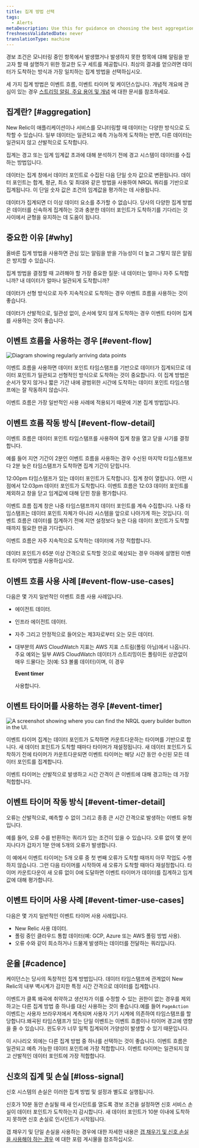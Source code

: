 ```yaml
---
title: 집계 방법 선택
tags:
  - Alerts
metaDescription: Use this for guidance on choosing the best aggregation method for your alerting conditions and notification thresholds.
freshnessValidatedDate: never
translationType: machine
---
```




경보 조건은 모니터링 중인 항목에서 발생했거나 발생하지 못한 항목에 대해 알림을 받고자 할 때 설명하기 위한 정교한 도구 세트를 제공합니다. 최상의 결과를 얻으려면 데이터가 도착하는 방식과 가장 일치하는 집계 방법을 선택하십시오.

세 가지 집계 방법은 이벤트 흐름, 이벤트 타이머 및 케이던스입니다. 개념적 개요에 관심이 있는 경우 [스트리밍 알림, 주요 용어 및 개념](/docs/alerts-applied-intelligence/new-relic-alerts/advanced-alerts/understand-technical-concepts/streaming-alerts-key-terms-concepts/) 에 대한 문서를 참조하세요.

## 집계란? [#aggregation]

New Relic이 애플리케이션이나 서비스를 모니터링할 때 데이터는 다양한 방식으로 도착할 수 있습니다. 일부 데이터는 일관되고 예측 가능하게 도착하는 반면, 다른 데이터는 일관되지 않고 산발적으로 도착합니다.

집계는 경고 또는 임계 임계값 초과에 대해 분석하기 전에 경고 시스템이 데이터를 수집하는 방법입니다.

데이터는 집계 창에서 데이터 포인트로 수집된 다음 단일 숫자 값으로 변환됩니다. 데이터 포인트는 합계, 평균, 최소 및 최대와 같은 방법을 사용하여 NRQL 쿼리를 기반으로 집계됩니다. 이 단일 숫자 값은 조건의 임계값을 평가하는 데 사용됩니다.

데이터가 집계되면 더 이상 데이터 요소를 추가할 수 없습니다. 당사의 다양한 집계 방법은 데이터를 신속하게 집계하는 것과 충분한 데이터 포인트가 도착하기를 기다리는 것 사이에서 균형을 유지하는 데 도움이 됩니다.

## 중요한 이유 [#why]

올바른 집계 방법을 사용하면 관심 있는 알림을 받을 가능성이 더 높고 그렇지 않은 알림은 방지할 수 있습니다.

집계 방법을 결정할 때 고려해야 할 가장 중요한 질문: 내 데이터는 얼마나 자주 도착합니까? 내 데이터가 얼마나 일관되게 도착합니까?

데이터가 선형 방식으로 자주 지속적으로 도착하는 경우 이벤트 흐름을 사용하는 것이 좋습니다.

데이터가 산발적으로, 일관성 없이, 순서에 맞지 않게 도착하는 경우 이벤트 타이머 집계를 사용하는 것이 좋습니다.

## 이벤트 흐름을 사용하는 경우 [#event-flow]

<img
  title="Diagram showing regularly arriving data points."
  alt="Diagram showing regularly arriving data points"
  src={accountsTimeSeriesDataPoints}
/>

이벤트 흐름을 사용하면 데이터 포인트 타임스탬프를 기반으로 데이터가 집계되므로 데이터 포인트가 일관되고 선형적인 방식으로 도착하는 것이 중요합니다. 이 집계 방법은 순서가 맞지 않거나 짧은 기간 내에 광범위한 시간에 도착하는 데이터 포인트 타임스탬프에는 잘 작동하지 않습니다.

이벤트 흐름은 가장 일반적인 사용 사례에 적용되기 때문에 기본 집계 방법입니다.

## 이벤트 흐름 작동 방식 [#event-flow-detail]

이벤트 흐름은 데이터 포인트 타임스탬프를 사용하여 집계 창을 열고 닫을 시기를 결정합니다.

예를 들어 지연 기간이 2분인 이벤트 흐름을 사용하는 경우 수신된 마지막 타임스탬프보다 2분 늦은 타임스탬프가 도착하면 집계 기간이 닫힙니다.

12:00pm 타임스탬프가 있는 데이터 포인트가 도착합니다. 집계 창이 열립니다. 어떤 시점에서 12:03pm 데이터 포인트가 도착합니다. 이벤트 흐름은 12:03 데이터 포인트를 제외하고 창을 닫고 임계값에 대해 닫힌 창을 평가합니다.

이벤트 흐름 집계 창은 나중 타임스탬프까지 데이터 포인트를 계속 수집합니다. 나중 타임스탬프는 데이터 포인트 자체가 아니라 시스템을 앞으로 나아가게 하는 것입니다. 이벤트 흐름은 데이터를 집계하기 전에 지연 설정보다 늦은 다음 데이터 포인트가 도착할 때까지 필요한 만큼 기다립니다.

이벤트 흐름은 자주 지속적으로 도착하는 데이터에 가장 적합합니다.

<Callout variant="caution">
  데이터 포인트가 65분 이상 간격으로 도착할 것으로 예상되는 경우 아래에 설명된 이벤트 타이머 방법을 사용하십시오.
</Callout>

## 이벤트 흐름 사용 사례 [#event-flow-use-cases]

다음은 몇 가지 일반적인 이벤트 흐름 사용 사례입니다.

* <InlinePopover type="apm"/>

  에이전트 데이터.

* 인프라 에이전트 데이터.

* 자주 그리고 안정적으로 들어오는 제3자로부터 오는 모든 데이터.

* 대부분의 AWS CloudWatch 지표는 AWS 지표 스트림(폴링 아님)에서 나옵니다. 주요 예외는 일부 AWS CloudWatch 데이터가 스트리밍이든 폴링이든 상관없이 매우 드물다는 것(예: S3 볼륨 데이터)이며, 이 경우

  <DNT>**Event timer**</DNT>

  사용합니다.

## 이벤트 타이머를 사용하는 경우 [#event-timer]

<img
  title="A screenshot showing where you can find the NRQL query builder button in the UI."
  alt="A screenshot showing where you can find the NRQL query builder button in the UI."
  src={accountsSignalConsistency}
/>

이벤트 타이머 집계는 데이터 포인트가 도착하면 카운트다운하는 타이머를 기반으로 합니다. 새 데이터 포인트가 도착할 때마다 타이머가 재설정됩니다. 새 데이터 포인트가 도착하기 전에 타이머가 카운트다운되면 이벤트 타이머는 해당 시간 동안 수신된 모든 데이터 포인트를 집계합니다.

이벤트 타이머는 산발적으로 발생하고 시간 간격이 큰 이벤트에 대해 경고하는 데 가장 적합합니다.

## 이벤트 타이머 작동 방식 [#event-timer-detail]

오류는 산발적으로, 예측할 수 없이 그리고 종종 큰 시간 간격으로 발생하는 이벤트 유형입니다.

예를 들어, 오류 수를 반환하는 쿼리가 있는 조건이 있을 수 있습니다. 오류 없이 몇 분이 지나다가 갑자기 1분 안에 5개의 오류가 발생합니다.

이 예에서 이벤트 타이머는 5개 오류 중 첫 번째 오류가 도착할 때까지 아무 작업도 수행하지 않습니다. 그런 다음 타이머를 시작하여 새 오류가 도착할 때마다 재설정합니다. 타이머 카운트다운이 새 오류 없이 0에 도달하면 이벤트 타이머가 데이터를 집계하고 임계값에 대해 평가합니다.

## 이벤트 타이머 사용 사례 [#event-timer-use-cases]

다음은 몇 가지 일반적인 이벤트 타이머 사용 사례입니다.

* New Relic 사용 데이터.
* 폴링 중인 클라우드 통합 데이터(예: GCP, Azure 또는 AWS 폴링 방법 사용).
* 오류 수와 같이 희소하거나 드물게 발생하는 데이터를 전달하는 쿼리입니다.

## 운율 [#cadence]

케이던스는 당사의 독창적인 집계 방법입니다. 데이터 타임스탬프에 관계없이 New Relic의 내부 벽시계가 감지한 특정 시간 간격으로 데이터를 집계합니다.

이벤트가 클록 왜곡에 취약하고 생산자가 이를 수정할 수 있는 권한이 없는 경우를 제외하고는 다른 집계 방법 중 하나를 대신 사용하는 것이 좋습니다.예를 들어 `PageAction` 이벤트는 사용자 브라우저에서 계측되며 사용자 기기 시계에 의존하여 타임스탬프를 할당합니다.왜곡된 타임스탬프가 있는 단일 이벤트는 이벤트 흐름이나 타이머 경고에 영향을 줄 수 있습니다. 윈도우가 너무 일찍 집계되어 가양성이 발생할 수 있기 때문입니다.

이 시나리오 외에는 다른 집계 방법 중 하나를 선택하는 것이 좋습니다. 이벤트 흐름은 일관되고 예측 가능한 데이터 포인트에 가장 적합합니다. 이벤트 타이머는 일관되지 않고 산발적인 데이터 포인트에 가장 적합합니다.

## 신호의 집계 및 손실 [#loss-signal]

신호 시스템의 손실은 이러한 집계 방법 및 설정과 별도로 실행됩니다.

신호가 10분 동안 손실될 때 새 인시던트를 열도록 경보 조건을 설정하면 신호 서비스 손실이 데이터 포인트가 도착하는지 감시합니다. 새 데이터 포인트가 10분 이내에 도착하지 못하면 신호 손실로 인시던트가 시작됩니다.

갭 채우기 및 단일 손실을 사용하는 경우에 대한 자세한 내용은 [갭 채우기 및 신호 손실을 사용해야 하는 경우](https://discuss.newrelic.com/t/relic-solution-how-can-i-figure-out-when-to-use-gap-filling-and-loss-of-signal/120401) 에 대한 포럼 게시물을 참조하십시오.